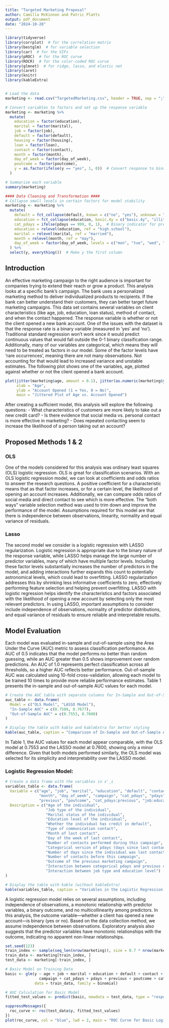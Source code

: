 ```yaml
---
title: "Targeted Marketing Proposal"
author: Camilla McKinnon and Patric Platts
output: pdf_document
date: "2024-10-28"
---
```

```r
library(tidyverse)
library(corrplot)  # for the correlation matrix
library(bestglm)  # for variable selection
library(car)  # for the VIFs
library(pROC)  # for the ROC curve
library(ROCR)  # for the color-coded ROC curve
library(glmnet)  # for ridge, lasso, and elastic net
library(caret)
library(knitr)
library(kableExtra)


# Load the data
marketing <- read.csv("TargetedMarketing.csv", header = TRUE, sep = ";")

# Convert variables to factors and set up the response variable
marketing <- marketing %>%
  mutate(
    education = factor(education),
    marital = factor(marital),
    job = factor(job),
    default = factor(default),
    housing = factor(housing),
    loan = factor(loan),
    contact = factor(contact),
    month = factor(month),
    day_of_week = factor(day_of_week),
    poutcome = factor(poutcome),
    y = as.factor(ifelse(y == "yes", 1, 0))  # Convert response to binary
  )

# Summarize each variable
summary(marketing)

#### Data Cleaning and Transformation ####
# Collapse small levels in certain factors for model stability
marketing <- marketing %>%
  mutate(
    default = fct_collapse(default, known = c("no", "yes"), unknown = "unknown"),
    education = fct_collapse(education, basic.4y = c("basic.4y", "illiterate")),
    cat_pdays = ifelse(pdays == 999, 0, 1),  # Binary indicator for previous contact
    education = relevel(education, ref = "high.school"),
    marital = relevel(marital, ref = "married"),
    month = relevel(month, ref = "may"),
    day_of_week = factor(day_of_week, levels = c("mon", "tue", "wed", "thu", "fri"))
  ) %>%
  select(y, everything())  # Make y the first column

```


## Introduction

An effective marketing campaign to the right audience is important for companies trying to extend their reach or grow a product. This analysis looks at a specific bank’s campaign. The bank uses a personalized marketing method to deliver individualized products to recipients. If the bank can better understand their customers, they can better target future marketing campaigns. This data set contains several variables on client characteristics (like age, job, education, loan status), method of contact, and when the contact happened. The response variable is whether or not the client opened a new bank account. One of the issues with the dataset is that the response rate is a binary variable (measured in ‘yes’ and ‘no’). Traditional standard regression won’t work since it would predict continuous values that would fall outside the 0-1 binary classification range. Additionally, many of our variables are categorical, which means they will need to be treated as factors in our model. Some of the factor levels have 'rare occurrences', meaning there are not many observations. Not accounting for that would lead to increased variance and unstable estimates. The following plot shows one of the variables, age, plotted against whether or not the client opened a bank account. 

```r
plot(jitter(marketing$age, amount = 0.1), jitter(as.numeric(marketing$y), amount = 0.1),
     xlab = "Age", 
     ylab = "Account Opened (1 = Yes, 0 = No)",
     main = "Jittered Plot of Age vs. Account Opened")
```

After creating a sufficient model, this analysis will explore the following questions:
- What characteristics of customers are more likely to take out a new credit card?
- Is there evidence that social media vs. personal contact is more effective in marketing?
- Does repeated contacting seem to increase the likelihood of a person taking out an account?


## Proposed Methods 1 & 2

### OLS
One of the models considered for this analysis was ordinary least squares (OLS) logistic regression. OLS is great for classification scenarios. With an OLS logistic regression model, we can look at coefficients and odds ratios to answer the research questions. A positive coefficient for a characteristic means that as that factor increases, or for a certain level, the likelihood of opening an account increases. Additionally, we can compare odds ratios of social media and direct contact to see which is more effective. The "both ways" variable selection method was used to trim down and improve the performance of the model. Assumptions required for this model are that there is independence between observations, linearity, normality and equal variance of residuals. 

### Lasso
The second model we consider is a logistic regression with LASSO regularization. Logistic regression is appropriate due to the binary nature of the response variable, while LASSO helps manage the large number of predictor variables, many of which have multiple factor levels. Including these factor levels substantially increases the number of predictors in the model, and adding interactions further expands this count to potentially astronomical levels, which could lead to overfitting. LASSO regularization addresses this by shrinking less informative coefficients to zero, effectively performing feature selection and helping prevent overfitting. LASSO with logistic regression helps identify the characteristics and factors associated with the likelihood of opening a new account by selecting only the most relevant predictors. In using LASSO, important assumptions to consider include independence of observations, normality of predictor distributions, and equal variance of residuals to ensure reliable and interpretable results.

## Model Evaluation 

Each model was evaluated in-sample and out-of-sample using the Area Under the Curve (AUC) metric to assess classification performance. An AUC of 0.5 indicates that the model performs no better than random guessing, while an AUC greater than 0.5 shows improvement over random predictions. An AUC of 1.0 represents perfect classification across all thresholds, so a higher AUC reflects better performance. Out-of-sample AUC was calculated using 10-fold cross-validation, allowing each model to be trained 10 times to provide more reliable performance estimates. Table 1 presents the in-sample and out-of-sample AUC values for each model.

```r
# Create the AUC table with separate columns for In-Sample and Out-of-Sample
auc_table <- data.frame(
  Model = c("OLS Model", "LASSO Model"),
  "In-Sample AUC" = c(0.7589, 0.7677),
  "Out-of-Sample AUC" = c(0.7553, 0.7600)
)

# Display the table with kable and kableExtra for better styling
kable(auc_table, caption = "Comparison of In-Sample and Out-of-Sample AUC for Basic and LASSO Logistic Regression Models")
```

In Table 1, the AUC values for each model appear comparable, with the OLS model at 0.7553 and the LASSO model at 0.7600, showing only a minor difference. Given that both models performed similarly, the OLS model was selected for its simplicity and interpretability over the LASSO model.

### Logistic Regression Model:

\begin{align*}
    Y_i &\overset{ind}{\sim} \text{Bern}(p_i) \quad & \log \left( \frac{p_i}{1 - p_i} \right) &= \mathbf{x}_i' \boldsymbol{\beta}
\end{align*}


```r
# Create a data frame with the variables in x'_i
variables_table <- data.frame(
  Variable = c("age", "job", "marital", "education", "default", "contact", 
               "month", "day_of_week", "campaign", "cat_pdays", "pdays", 
               "previous", "poutcome", "cat_pdays:previous", "job:education"),
  Description = c("Age of the individual", 
                  "Job type of the individual", 
                  "Marital status of the individual", 
                  "Education level of the individual", 
                  "Whether the individual has credit in default", 
                  "Type of communication contact", 
                  "Month of last contact", 
                  "Day of the week of last contact", 
                  "Number of contacts performed during this campaign", 
                  "Categorical version of pdays (days since last contact)", 
                  "Number of days since the individual was last contacted", 
                  "Number of contacts before this campaign", 
                  "Outcome of the previous marketing campaign", 
                  "Interaction between categorical pdays and previous contacts", 
                  "Interaction between job type and education level")
)

# Display the table with kable (without kableExtra)
kable(variables_table, caption = "Variables in the Logistic Regression Model (Vector x'_i)")
```

A logistic regression model relies on several assumptions, including independence of observations, a monotonic relationship with predictor variables, a binary outcome, and no multicollinearity among predictors. In this analysis, the outcome variable—whether a client has opened a new account—is binary (yes or no). Based on the data collection method, we assume independence between observations. Exploratory analysis also suggests that the predictor variables have monotonic relationships with the outcome, indicating no apparent non-linear relationships.

```r
set.seed(123)
train_index <- sample(seq_len(nrow(marketing)), size = 0.7 * nrow(marketing))
train_data <- marketing[train_index, ]
test_data <- marketing[-train_index, ]

# Basic Model on Training Data
basic <- glm(y ~ age + job + marital + education + default + contact + month + day_of_week +
               campaign + cat_pdays + pdays + previous + poutcome + cat_pdays:previous + job:education,
             data = train_data, family = binomial)

# AUC Calculation for Basic Model
fitted_test_values <- predict(basic, newdata = test_data, type = "response")

suppressMessages({
  roc_curve <- roc(test_data$y, fitted_test_values)
})
plot(roc_curve, col = "blue", lwd = 2, main = "ROC Curve for Basic Logistic Regression Model")
```



